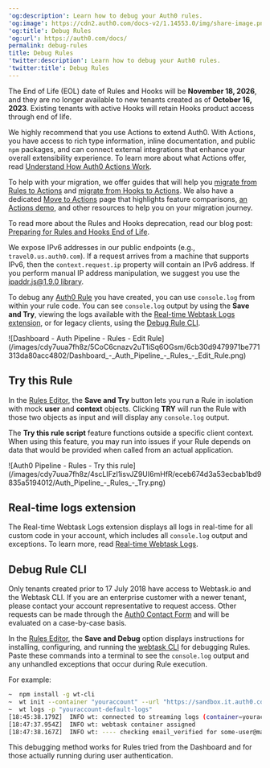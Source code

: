 ---
'og:description': Learn how to debug your Auth0 rules.
'og:image': https://cdn2.auth0.com/docs-v2/1.14553.0/img/share-image.png
'og:title': Debug Rules
'og:url': https://auth0.com/docs/
permalink: debug-rules
title: Debug Rules
'twitter:description': Learn how to debug your Auth0 rules.
'twitter:title': Debug Rules
---
<Warning>

The End of Life (EOL) date of Rules and Hooks will be **November 18, 2026**, and they are no longer available to new tenants created as of **October 16, 2023**. Existing tenants with active Hooks will retain Hooks product access through end of life.

We highly recommend that you use Actions to extend Auth0. With Actions, you have access to rich type information, inline documentation, and public `npm` packages, and can connect external integrations that enhance your overall extensibility experience. To learn more about what Actions offer, read [Understand How Auth0 Actions Work](/docs/customize/actions/actions-overview).

To help with your migration, we offer guides that will help you [migrate from Rules to Actions](/docs/customize/actions/migrate/migrate-from-rules-to-actions) and [migrate from Hooks to Actions](/docs/customize/actions/migrate/migrate-from-hooks-to-actions). We also have a dedicated [Move to Actions](https://auth0.com/extensibility/movetoactions) page that highlights feature comparisons, [an Actions demo](https://www.youtube.com/watch?v=UesFSY1klrI), and other resources to help you on your migration journey.

To read more about the Rules and Hooks deprecation, read our blog post: [Preparing for Rules and Hooks End of Life](https://auth0.com/blog/preparing-for-rules-and-hooks-end-of-life/).

</Warning>

<Warning>

We expose IPv6 addresses in our public endpoints (e.g., `travel0.us.auth0.com`). If a request arrives from a machine that supports IPv6, then the `context.request.ip` property will contain an IPv6 address. If you perform manual IP address manipulation, we suggest you use the [ipaddr.js@1.9.0 library](https://www.npmjs.com/package/ipaddr.js/v/1.9.0).

</Warning>

To debug any [Auth0 Rule](/docs/customize/rules) you have created, you can use `console.log` from within your rule code. You can see `console.log` output by using the **Save and Try**, viewing the logs available with the [Real-time Webtask Logs extension](#real-time-logs-extension), or for legacy clients, using the [Debug Rule CLI](#debug-rule-cli).

<Frame>![Dashboard - Auth Pipeline - Rules - Edit Rule](/images/cdy7uua7fh8z/5CoC6cnazv2uT1iSq6OGsm/6cb30d9479971be771313da80acc4802/Dashboard_-_Auth_Pipeline_-_Rules_-_Edit_Rule.png)</Frame>

## Try this Rule

In the [Rules Editor](https://manage.auth0.com/#/rules/create), the **Save and Try** button lets you run a Rule in isolation with mock **user** and **context** objects. Clicking **TRY** will run the Rule with those two objects as input and will display any `console.log` output.

The **Try this rule script** feature functions outside a specific client context. When using this feature, you may run into issues if your Rule depends on data that would be provided when called from an actual application.

<Frame>![Auth0 Pipeline - Rules - Try this rule](/images/cdy7uua7fh8z/4scLIFzI1isvJZ9UI6mHfR/eceb674d3a53ecbab1bd9835a5194012/Auth_Pipeline_-_Rules_-_Try.png)</Frame>

## Real-time logs extension

The Real-time Webtask Logs extension displays all logs in real-time for all custom code in your account, which includes all `console.log` output and exceptions. To learn more, read [Real-time Webtask Logs](/docs/customize/extensions/real-time-webtask-logs).

## Debug Rule CLI

<Warning>

Only tenants created prior to 17 July 2018 have access to Webtask.io and the Webtask CLI. If you are an enterprise customer with a newer tenant, please contact your account representative to request access. Other requests can be made through the [Auth0 Contact Form](https://auth0.com/get-started?place=documentation%20post&type=link&text=auth0%20contact%20form) and will be evaluated on a case-by-case basis.

</Warning>

In the [Rules Editor](https://manage.auth0.com/#/rules/create), the **Save and Debug** option displays instructions for installing, configuring, and running the [webtask CLI](https://github.com/auth0/wt-cli) for debugging Rules. Paste these commands into a terminal to see the `console.log` output and any unhandled exceptions that occur during Rule execution.

For example:

```bash lines
~  npm install -g wt-cli
~  wt init --container "youraccount" --url "https://sandbox.it.auth0.com" --token "eyJhbGci...WMPGI" -p "youraccount-default-logs"
~  wt logs -p "youraccount-default-logs"
[18:45:38.179Z]  INFO wt: connected to streaming logs (container=youraccount)
[18:47:37.954Z]  INFO wt: webtask container assigned
[18:47:38.167Z]  INFO wt: ---- checking email_verified for some-user@mail.com! ----
```






This debugging method works for Rules tried from the Dashboard and for those actually running during user authentication.